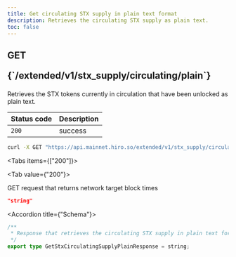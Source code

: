 ```yaml
---
title: Get circulating STX supply in plain text format
description: Retrieves the circulating STX supply as plain text.
toc: false
---
```



<Root>

<API>

<div className='flex-1'>

<h2 className="not-prose mb-2 inline-flex items-center gap-3 font-mono">
  <div className="rounded-lg border px-1 py-0.5 text-xs font-medium border-green-400/50 bg-green-400/20 text-green-600 dark:text-green-400">
    GET
  </div>
  <p className="text-xs break-words overflow-hidden w-[95%]">{`/extended/v1/stx_supply/circulating/plain`}</p>
</h2>

Retrieves the STX tokens currently in circulation that have been unlocked as plain text.

| Status code | Description |
|:------------|:------------|
| `200`       | success     |

</div>

<APIExample>

```bash title="Terminal"
curl -X GET "https://api.mainnet.hiro.so/extended/v1/stx_supply/circulating/plain"
```

<Tabs items={["200"]}>

<Tab value={"200"}>

GET request that returns network target block times

```json title="Example response"
"string"
```

<Accordions>

<Accordion title={"Schema"}>

```ts
/**
 * Response that retrieves the circulating STX supply in plain text format
 */
export type GetStxCirculatingSupplyPlainResponse = string;

```

</Accordion>

</Accordions>

</Tab>

</Tabs>

</APIExample>

</API>

</Root>
